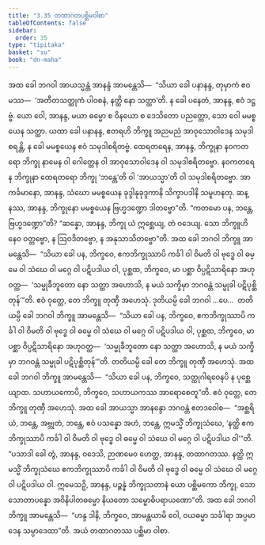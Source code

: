 ```yaml
---
title: "3.35 တထာဂတပစ္ဆိမဝါစာ"
tableOfContents: false
sidebar:
  order: 35
type: "tipitaka"
basket: "su"
book: "dn-maha"
---
```



<DynamicBreadcrumb />

<Division number="216" book="dn-maha" e="ch" v="7" p="126">

<Paragraph number="484" book="dn-maha">
အထ ခေါ ဘဂဝါ အာယသ္မန္တံ အာနန္ဒံ အာမန္တေသိ—  “သိယာ ခေါ ပနာနန္ဒ, တုမှာကံ ဧဝမဿ—  ‘အတီတသတ္ထုကံ ပါဝစနံ, နတ္ထိ နော သတ္ထာ’တိ. န ခေါ ပနေတံ, အာနန္ဒ, ဧဝံ ဒဋ္ဌဗ္ဗံ. ယော ဝေါ, အာနန္ဒ, မယာ ဓမ္မော စ ဝိနယော စ ဒေသိတော ပညတ္တော, သော ဝေါ မမစ္စယေန သတ္ထာ. ယထာ ခေါ ပနာနန္ဒ, ဧတရဟိ ဘိက္ခူ အညမညံ အာဝုသောဝါဒေန သမုဒါစရန္တိ, န ခေါ မမစ္စယေန ဧဝံ သမုဒါစရိတဗ္ဗံ. ထေရတရေန, အာနန္ဒ, ဘိက္ခုနာ နဝကတရော ဘိက္ခု နာမေန ဝါ ဂေါတ္တေန ဝါ အာဝုသောဝါဒေန ဝါ သမုဒါစရိတဗ္ဗော. နဝကတရေန ဘိက္ခုနာ ထေရတရော ဘိက္ခု ‘ဘန္တေ’တိ ဝါ ‘အာယသ္မာ’တိ ဝါ သမုဒါစရိတဗ္ဗော. အာကင်္ခမာနော, အာနန္ဒ, သံဃော မမစ္စယေန ခုဒ္ဒါနုခုဒ္ဒကာနိ သိက္ခာပဒါနိ သမူဟနတု. ဆန္နဿ, အာနန္ဒ, ဘိက္ခုနော မမစ္စယေန ဗြဟ္မဒဏ္ဍော ဒါတဗ္ဗော”တိ. “ကတမော ပန, ဘန္တေ, ဗြဟ္မဒဏ္ဍော”တိ? “ဆန္နော, အာနန္ဒ, ဘိက္ခု ယံ ဣစ္ဆေယျ, တံ ဝဒေယျ. သော ဘိက္ခူဟိ နေဝ ဝတ္တဗ္ဗော, န ဩဝဒိတဗ္ဗော, န အနုသာသိတဗ္ဗော”တိ.
</Paragraph>

</Division>
<Division number="217" book="dn-maha" e="ch" v="7" p="127">

<Paragraph number="485" book="dn-maha">
အထ ခေါ ဘဂဝါ ဘိက္ခူ အာမန္တေသိ—  “သိယာ ခေါ ပန, ဘိက္ခဝေ, ဧကဘိက္ခုဿာပိ ကင်္ခါ ဝါ ဝိမတိ ဝါ ဗုဒ္ဓေ ဝါ ဓမ္မေ ဝါ သံဃေ ဝါ မဂ္ဂေ ဝါ ပဋိပဒါယ ဝါ, ပုစ္ဆထ, ဘိက္ခဝေ, မာ ပစ္ဆာ ဝိပ္ပဋိသာရိနော အဟုဝတ္ထ—  ‘သမ္မုခီဘူတော နော သတ္ထာ အဟောသိ, န မယံ သက္ခိမှာ ဘဂဝန္တံ သမ္မုခါ ပဋိပုစ္ဆိတုန်’”တိ. ဧဝံ ဝုတ္တေ, တေ ဘိက္ခူ တုဏှီ အဟေသုံ. ဒုတိယမ္ပိ ခေါ ဘဂဝါ …ပေ…  တတိယမ္ပိ ခေါ ဘဂဝါ ဘိက္ခူ အာမန္တေသိ—  “သိယာ ခေါ ပန, ဘိက္ခဝေ, ဧကဘိက္ခုဿာပိ ကင်္ခါ ဝါ ဝိမတိ ဝါ ဗုဒ္ဓေ ဝါ ဓမ္မေ ဝါ သံဃေ ဝါ မဂ္ဂေ ဝါ ပဋိပဒါယ ဝါ, ပုစ္ဆထ, ဘိက္ခဝေ, မာ ပစ္ဆာ ဝိပ္ပဋိသာရိနော အဟုဝတ္ထ—  ‘သမ္မုခီဘူတော နော သတ္ထာ အဟောသိ, န မယံ သက္ခိမှာ ဘဂဝန္တံ သမ္မုခါ ပဋိပုစ္ဆိတုန်’”တိ. တတိယမ္ပိ ခေါ တေ ဘိက္ခူ တုဏှီ အဟေသုံ. အထ ခေါ ဘဂဝါ ဘိက္ခူ အာမန္တေသိ—  “သိယာ ခေါ ပန, ဘိက္ခဝေ, သတ္ထုဂါရဝေနပိ န ပုစ္ဆေယျာထ. သဟာယကောပိ, ဘိက္ခဝေ, သဟာယကဿ အာရောစေတူ”တိ. ဧဝံ ဝုတ္တေ, တေ ဘိက္ခူ တုဏှီ အဟေသုံ. အထ ခေါ အာယသ္မာ အာနန္ဒော ဘဂဝန္တံ ဧတဒဝေါစ—  “အစ္ဆရိယံ, ဘန္တေ, အဗ္ဘုတံ, ဘန္တေ, ဧဝံ ပသန္နော အဟံ, ဘန္တေ, ဣမသ္မိံ ဘိက္ခုသံဃေ, ‘နတ္ထိ ဧကဘိက္ခုဿာပိ ကင်္ခါ ဝါ ဝိမတိ ဝါ ဗုဒ္ဓေ ဝါ ဓမ္မေ ဝါ သံဃေ ဝါ မဂ္ဂေ ဝါ ပဋိပဒါယ ဝါ’”တိ. “ပသာဒါ ခေါ တွံ, အာနန္ဒ, ဝဒေသိ, ဉာဏမေဝ ဟေတ္ထ, အာနန္ဒ, တထာဂတဿ. နတ္ထိ ဣမသ္မိံ ဘိက္ခုသံဃေ ဧကဘိက္ခုဿာပိ ကင်္ခါ ဝါ ဝိမတိ ဝါ ဗုဒ္ဓေ ဝါ ဓမ္မေ ဝါ သံဃေ ဝါ မဂ္ဂေ ဝါ ပဋိပဒါယ ဝါ. ဣမေသဉှိ, အာနန္ဒ, ပဉ္စန္နံ ဘိက္ခုသတာနံ ယော ပစ္ဆိမကော ဘိက္ခု, သော သောတာပန္နော အဝိနိပါတဓမ္မော နိယတော သမ္ဗောဓိပရာယဏော”တိ.
</Paragraph>

</Division>
<Division number="218" book="dn-maha" e="ch" v="7" p="128">

<Paragraph number="486" book="dn-maha">
အထ ခေါ ဘဂဝါ ဘိက္ခူ အာမန္တေသိ—  “ဟန္ဒ ဒါနိ, ဘိက္ခဝေ, အာမန္တယာမိ ဝေါ, ဝယဓမ္မာ သင်္ခါရာ အပ္ပမာဒေန သမ္ပာဒေထာ”တိ. အယံ တထာဂတဿ ပစ္ဆိမာ ဝါစာ.
</Paragraph>
</Division>